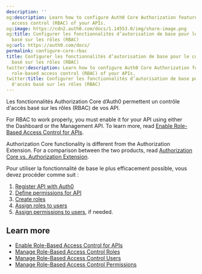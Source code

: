 ```yaml
---
description: ''
og:description: Learn how to configure Auth0 Core Authorization features for role-based
  access control (RBAC) of your APIs.
og:image: https://cdn2.auth0.com/docs/1.14553.0/img/share-image.png
og:title: Configurer les fonctionnalités d’autorisation de base pour le contrôle d'accès
  basé sur les rôles (RBAC)
og:url: https://auth0.com/docs/
permalink: configure-core-rbac
title: Configurer les fonctionnalités d’autorisation de base pour le contrôle d'accès
  basé sur les rôles (RBAC)
twitter:description: Learn how to configure Auth0 Core Authorization features for
  role-based access control (RBAC) of your APIs.
twitter:title: Configurer les fonctionnalités d’autorisation de base pour le contrôle
  d'accès basé sur les rôles (RBAC)
---
```


Les fonctionnalités Authorization Core d’Auth0 permettent un contrôle d'accès basé sur les rôles (RBAC) de vos API.

For RBAC to work properly, you must enable it for your API using either the Dashboard or the <Tooltip tip="Management API: A product to allow customers to perform administrative tasks." cta="View Glossary" href="/docs/glossary?term=Management+API">Management API</Tooltip>. To learn more, read [Enable Role-Based Access Control for APIs](/docs/get-started/apis/enable-role-based-access-control-for-apis).

Authorization Core functionality is different from the Authorization Extension. For a comparison between the two products, read [Authorization Core vs. Authorization Extension](/docs/manage-users/access-control/authorization-core-vs-authorization-extension).

Pour utiliser la fonctionnalité de base le plus efficacement possible, vous devez procéder comme suit :

1. [Register API with Auth0](/docs/get-started/auth0-overview/set-up-apis)
2. [Define permissions for API](/docs/get-started/apis/add-api-permissions)
3. [Create roles](/docs/manage-users/access-control/configure-core-rbac/roles/create-roles)
4. [Assign roles to users](/docs/manage-users/access-control/configure-core-rbac/rbac-users/assign-roles-to-users)
5. [Assign permissions to users](/docs/manage-users/access-control/configure-core-rbac/rbac-users/assign-permissions-to-users), if needed.

## Learn more

* [Enable Role-Based Access Control for APIs](/docs/get-started/apis/enable-role-based-access-control-for-apis)
* [Manage Role-Based Access Control Roles](/docs/manage-users/access-control/configure-core-rbac/roles)
* [Manage Role-Based Access Control Users](/docs/manage-users/access-control/configure-core-rbac/rbac-users)
* [Manage Role-Based Access Control Permissions](/docs/manage-users/access-control/configure-core-rbac/manage-permissions)